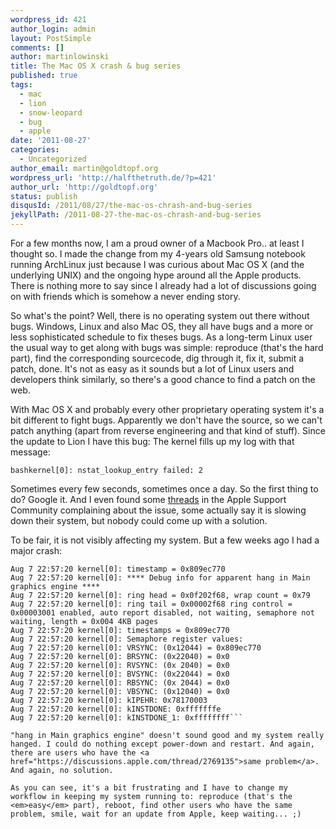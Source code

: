 ```yaml
---
wordpress_id: 421
author_login: admin
layout: PostSimple
comments: []
author: martinlowinski
title: The Mac OS X crash & bug series
published: true
tags:
  - mac
  - lion
  - snow-leopard
  - bug
  - apple
date: '2011-08-27'
categories:
  - Uncategorized
author_email: martin@goldtopf.org
wordpress_url: 'http://halfthetruth.de/?p=421'
author_url: 'http://goldtopf.org'
status: publish
disqusId: /2011/08/27/the-mac-os-chrash-and-bug-series
jekyllPath: /2011-08-27-the-mac-os-chrash-and-bug-series
---
```


For a few months now, I am a proud owner of a Macbook Pro.. at least I thought so. I made the change from my 4-years old Samsung notebook running ArchLinux just because I was curious about Mac OS X (and the underlying UNIX) and the ongoing hype around all the Apple products. There is nothing more to say since I already had a lot of discussions going on with friends which is somehow a never ending story.

So what's the point? Well, there is no operating system out there without bugs. Windows, Linux and also Mac OS, they all have bugs and a more or less sophisticated schedule to fix theses bugs. As a long-term Linux user the usual way to get along with bugs was simple: reproduce (that's the hard part), find the corresponding sourcecode, dig through it, fix it, submit a patch, done. It's not as easy as it sounds but a lot of Linux users and developers think similarly, so there's a good chance to find a patch on the web.

With Mac OS X and probably every other proprietary operating system it's a bit different to fight bugs. Apparently we don't have the source, so we can't patch anything (apart from reverse engineering and that kind of stuff). Since the update to Lion I have this bug: The kernel fills up my log with that message:

`bashkernel[0]: nstat_lookup_entry failed: 2`

Sometimes every few seconds, sometimes once a day. So the first thing to do? Google it. And I even found some <a href="https://discussions.apple.com/thread/3200365">threads</a> in the Apple Support Community complaining about the issue, some actually say it is slowing down their system, but nobody could come up with a solution.

To be fair, it is not visibly affecting my system. But a few weeks ago I had a major crash:

````bashAug 7 22:57:20 kernel[0]: WaitForStamp: Overflowed waiting for stamp 0x0 on Main ring: called from
Aug 7 22:57:20 kernel[0]: timestamp = 0x809ec770
Aug 7 22:57:20 kernel[0]: **** Debug info for apparent hang in Main graphics engine ****
Aug 7 22:57:20 kernel[0]: ring head = 0x0f202f68, wrap count = 0x79
Aug 7 22:57:20 kernel[0]: ring tail = 0x00002f68 ring control = 0x00003001 enabled, auto report disabled, not waiting, semaphore not waiting, length = 0x004 4KB pages
Aug 7 22:57:20 kernel[0]: timestamps = 0x809ec770
Aug 7 22:57:20 kernel[0]: Semaphore register values:
Aug 7 22:57:20 kernel[0]: VRSYNC: (0x12044) = 0x809ec770
Aug 7 22:57:20 kernel[0]: BRSYNC: (0x22040) = 0x0
Aug 7 22:57:20 kernel[0]: RVSYNC: (0x 2040) = 0x0
Aug 7 22:57:20 kernel[0]: BVSYNC: (0x22044) = 0x0
Aug 7 22:57:20 kernel[0]: RBSYNC: (0x 2044) = 0x0
Aug 7 22:57:20 kernel[0]: VBSYNC: (0x12040) = 0x0
Aug 7 22:57:20 kernel[0]: kIPEHR: 0x78170003
Aug 7 22:57:20 kernel[0]: kINSTDONE: 0xfffffffe
Aug 7 22:57:20 kernel[0]: kINSTDONE_1: 0xffffffff```

"hang in Main graphics engine" doesn't sound good and my system really hanged. I could do nothing except power-down and restart. And again, there are users who have the <a href="https://discussions.apple.com/thread/2769135">same problem</a>. And again, no solution.

As you can see, it's a bit frustrating and I have to change my workflow in keeping my system running to: reproduce (that's the <em>easy</em> part), reboot, find other users who have the same problem, smile, wait for an update from Apple, keep waiting... ;)
````
